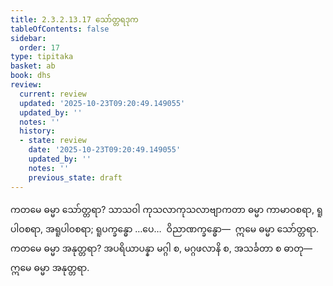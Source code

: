 ```yaml
---
title: 2.3.2.13.17 သော်တ္တရဒုက
tableOfContents: false
sidebar:
  order: 17
type: tipitaka
basket: ab
book: dhs
review:
  current: review
  updated: '2025-10-23T09:20:49.149055'
  updated_by: ''
  notes: ''
  history:
  - state: review
    date: '2025-10-23T09:20:49.149055'
    updated_by: ''
    notes: ''
    previous_state: draft
---
```



<ReviewStatus review={frontmatter.review} showDetails={true} />

<HypothesisAnnotation frontmatter={frontmatter} />

<DynamicBreadcrumb />

<Division number="1299" book="dhs" e="ch" v="29" p="255">

<Paragraph number="2000" book="dhs">
ကတမေ ဓမ္မာ သော်တ္တရာ? သာသဝါ ကုသလာကုသလာဗျာကတာ ဓမ္မာ ကာမာဝစရာ, ရူပါဝစရာ, အရူပါဝစရာ; ရူပက္ခန္ဓော …ပေ…  ဝိညာဏက္ခန္ဓော—  ဣမေ ဓမ္မာ သော်တ္တရာ.
</Paragraph>

</Division>
<Division number="1300" book="dhs" e="ch" v="29" p="255">

<Paragraph number="2001" book="dhs">
ကတမေ ဓမ္မာ အနုတ္တရာ? အပရိယာပန္နာ မဂ္ဂါ စ, မဂ္ဂဖလာနိ စ, အသင်္ခတာ စ ဓာတု—  ဣမေ ဓမ္မာ အနုတ္တရာ.
</Paragraph>
</Division>